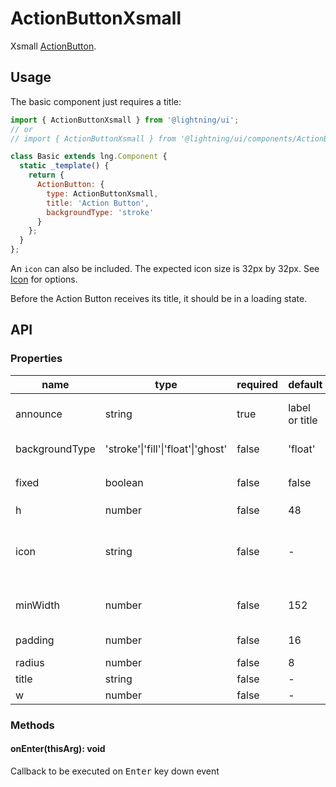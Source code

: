 
# ActionButtonXsmall

Xsmall [ActionButton](?path=/docs/actionbutton--base).

## Usage

The basic component just requires a title:

```js
import { ActionButtonXsmall } from '@lightning/ui';
// or
// import { ActionButtonXsmall } from '@lightning/ui/components/ActionButton';

class Basic extends lng.Component {
  static _template() {
    return {
      ActionButton: {
        type: ActionButtonXsmall,
        title: 'Action Button',
        backgroundType: 'stroke'
      }
    };
  }
};
```

An `icon` can also be included. The expected icon size is 32px by 32px. See [Icon](?path=/docs/icon--basic) for options.

<Canvas>
  <Story id="actionbuttonxsmall--base" />
</Canvas>


Before the Action Button receives its title, it should be in a loading state.
<Canvas>
  <Story id="actionbuttonxsmall--loading" />
</Canvas>

## API

### Properties

name|type|required|default|description
--|--|--|--|--
announce|string|true|label or title|announcement text for screen readers
backgroundType|'stroke'\|'fill'\|'float'\|'ghost'|false|'float'|color of `Button` container.
fixed|boolean|false|false|when true, `w` overrides `minWidth`
h|number|false|48|height
icon|string|false|-|URI for icon or inline svg that may live next to the title. See <a href="?path=/docs/icon--basic">Icon</a>
minWidth|number|false|152|minimum width of the button
padding|number|false|16|left and right padding value
radius|number|false|8|border radius
title|string|false|-|button text
w|number|false|-|width

### Methods

#### onEnter(thisArg): void

Callback to be executed on <kbd>Enter</kbd> key down event
